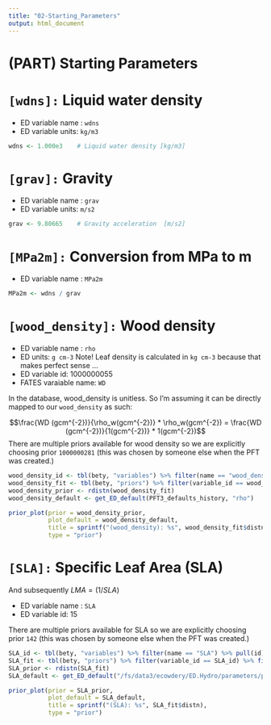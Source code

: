 ```yaml
---
title: "02-Starting_Parameters"
output: html_document
---
```


# (PART) Starting Parameters {-}

# `[wdns]:` Liquid water density {-}
- ED variable name : `wdns`
- ED variable units: `kg/m3`
```r
wdns <- 1.000e3    # Liquid water density [kg/m3]
```

# `[grav]:` Gravity {-}
- ED variable name : `grav`
- ED variable units: `m/s2`
```r
grav <- 9.80665    # Gravity acceleration  [m/s2]
```

# `[MPa2m]:` Conversion from MPa to m {-}
- ED variable name : `MPa2m`
```r
MPa2m <- wdns / grav
```

# `[wood_density]:` Wood density {-}

- ED variable name : `rho`
- ED units: `g cm-3` Note! Leaf density is calculated in `kg cm-3` because that makes perfect sense ... 
- ED variable id: 1000000055
- FATES varaiable name: `WD`

In the database, wood_density is unitless. 
So I'm assuming it can be directly mapped to our `wood_density` as such:

$$\frac{WD (gcm^{-2})}{\rho_w(gcm^{-2})} * \rho_w(gcm^{-2}) =  \frac{WD (gcm^{-2})}{1(gcm^{-2})} * 1(gcm^{-2})$$
There are multiple priors available for wood density so we are explicitly choosing prior `1000000281` (this was chosen by someone else when the PFT was created.)

```r
wood_density_id <- tbl(bety, "variables") %>% filter(name == "wood_density") %>% pull(id)
wood_density_fit <- tbl(bety, "priors") %>% filter(variable_id == wood_density_id) %>% filter(id == 1000000281) %>% collect()
wood_density_prior <- rdistn(wood_density_fit)
wood_density_default <- get_ED_default(PFT3_defaults_history, "rho") 

prior_plot(prior = wood_density_prior, 
           plot_default = wood_density_default,
           title = sprintf("(wood_density): %s", wood_density_fit$distn),
           type = "prior")

```

# `[SLA]:` Specific Leaf Area (SLA) {-}
And subsequently $LMA = (1/SLA)$

- ED variable name : `SLA`
- ED variable id: 15

There are multiple priors available for SLA so we are explicitly choosing prior `142` (this was chosen by someone else when the PFT was created.)

```r
SLA_id <- tbl(bety, "variables") %>% filter(name == "SLA") %>% pull(id)
SLA_fit <- tbl(bety, "priors") %>% filter(variable_id == SLA_id) %>% filter(id == 142) %>% collect()
SLA_prior <- rdistn(SLA_fit)
SLA_default <- get_ED_default("/fs/data3/ecowdery/ED.Hydro/parameters/pft3_defaults_history.xml", "SLA")

prior_plot(prior = SLA_prior, 
           plot_default = SLA_default,
           title = sprintf("(SLA): %s", SLA_fit$distn),
           type = "prior")
```
